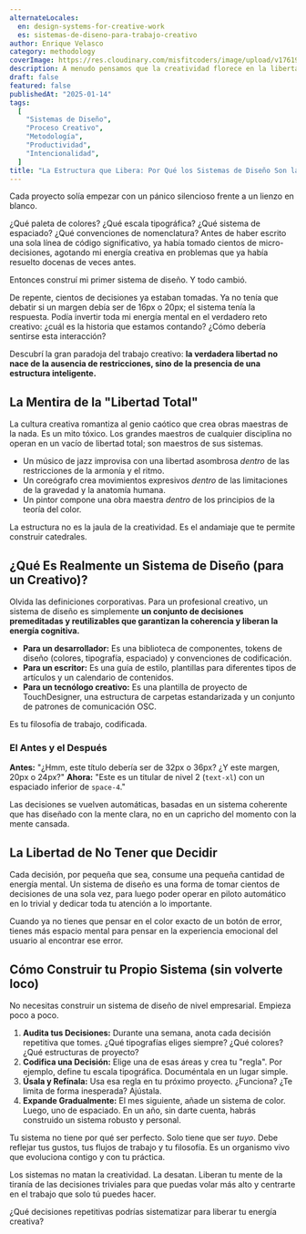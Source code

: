 ```yaml
---
alternateLocales:
  en: design-systems-for-creative-work
  es: sistemas-de-diseno-para-trabajo-creativo
author: Enrique Velasco
category: methodology
coverImage: https://res.cloudinary.com/misfitcoders/image/upload/v1761918596/eVelasco/covers/articles/design-systems-for-creative-work_maqdsp.png
description: A menudo pensamos que la creatividad florece en la libertad total. La verdad es que la estructura no es el enemigo de la creatividad; es su mejor aliado. Cómo construir tus propios sistemas libera tu mente para el trabajo que realmente importa.
draft: false
featured: false
publishedAt: "2025-01-14"
tags:
  [
    "Sistemas de Diseño",
    "Proceso Creativo",
    "Metodología",
    "Productividad",
    "Intencionalidad",
  ]
title: "La Estructura que Libera: Por Qué los Sistemas de Diseño Son la Herramienta Creativa Definitiva"
---
```


Cada proyecto solía empezar con un pánico silencioso frente a un lienzo en blanco.

¿Qué paleta de colores? ¿Qué escala tipográfica? ¿Qué sistema de espaciado? ¿Qué convenciones de nomenclatura? Antes de haber escrito una sola línea de código significativo, ya había tomado cientos de micro-decisiones, agotando mi energía creativa en problemas que ya había resuelto docenas de veces antes.

Entonces construí mi primer sistema de diseño. Y todo cambió.

De repente, cientos de decisiones ya estaban tomadas. Ya no tenía que debatir si un margen debía ser de 16px o 20px; el sistema tenía la respuesta. Podía invertir toda mi energía mental en el verdadero reto creativo: ¿cuál es la historia que estamos contando? ¿Cómo debería sentirse esta interacción?

Descubrí la gran paradoja del trabajo creativo: **la verdadera libertad no nace de la ausencia de restricciones, sino de la presencia de una estructura inteligente.**

## La Mentira de la "Libertad Total"

La cultura creativa romantiza al genio caótico que crea obras maestras de la nada. Es un mito tóxico. Los grandes maestros de cualquier disciplina no operan en un vacío de libertad total; son maestros de sus sistemas.

- Un músico de jazz improvisa con una libertad asombrosa _dentro_ de las restricciones de la armonía y el ritmo.
- Un coreógrafo crea movimientos expresivos _dentro_ de las limitaciones de la gravedad y la anatomía humana.
- Un pintor compone una obra maestra _dentro_ de los principios de la teoría del color.

La estructura no es la jaula de la creatividad. Es el andamiaje que te permite construir catedrales.

## ¿Qué Es Realmente un Sistema de Diseño (para un Creativo)?

Olvida las definiciones corporativas. Para un profesional creativo, un sistema de diseño es simplemente **un conjunto de decisiones premeditadas y reutilizables que garantizan la coherencia y liberan la energía cognitiva.**

- **Para un desarrollador:** Es una biblioteca de componentes, tokens de diseño (colores, tipografía, espaciado) y convenciones de codificación.
- **Para un escritor:** Es una guía de estilo, plantillas para diferentes tipos de artículos y un calendario de contenidos.
- **Para un tecnólogo creativo:** Es una plantilla de proyecto de TouchDesigner, una estructura de carpetas estandarizada y un conjunto de patrones de comunicación OSC.

Es tu filosofía de trabajo, codificada.

### El Antes y el Después

**Antes:** "¿Hmm, este título debería ser de 32px o 36px? ¿Y este margen, 20px o 24px?"
**Ahora:** "Este es un titular de nivel 2 (`text-xl`) con un espaciado inferior de `space-4`."

Las decisiones se vuelven automáticas, basadas en un sistema coherente que has diseñado con la mente clara, no en un capricho del momento con la mente cansada.

## La Libertad de No Tener que Decidir

Cada decisión, por pequeña que sea, consume una pequeña cantidad de energía mental. Un sistema de diseño es una forma de tomar cientos de decisiones de una sola vez, para luego poder operar en piloto automático en lo trivial y dedicar toda tu atención a lo importante.

Cuando ya no tienes que pensar en el color exacto de un botón de error, tienes más espacio mental para pensar en la experiencia emocional del usuario al encontrar ese error.

## Cómo Construir tu Propio Sistema (sin volverte loco)

No necesitas construir un sistema de diseño de nivel empresarial. Empieza poco a poco.

1.  **Audita tus Decisiones:** Durante una semana, anota cada decisión repetitiva que tomes. ¿Qué tipografías eliges siempre? ¿Qué colores? ¿Qué estructuras de proyecto?
2.  **Codifica una Decisión:** Elige una de esas áreas y crea tu "regla". Por ejemplo, define tu escala tipográfica. Documéntala en un lugar simple.
3.  **Úsala y Refínala:** Usa esa regla en tu próximo proyecto. ¿Funciona? ¿Te limita de forma inesperada? Ajústala.
4.  **Expande Gradualmente:** El mes siguiente, añade un sistema de color. Luego, uno de espaciado. En un año, sin darte cuenta, habrás construido un sistema robusto y personal.

Tu sistema no tiene por qué ser perfecto. Solo tiene que ser _tuyo_. Debe reflejar tus gustos, tus flujos de trabajo y tu filosofía. Es un organismo vivo que evoluciona contigo y con tu práctica.

Los sistemas no matan la creatividad. La desatan. Liberan tu mente de la tiranía de las decisiones triviales para que puedas volar más alto y centrarte en el trabajo que solo tú puedes hacer.

¿Qué decisiones repetitivas podrías sistematizar para liberar tu energía creativa?
